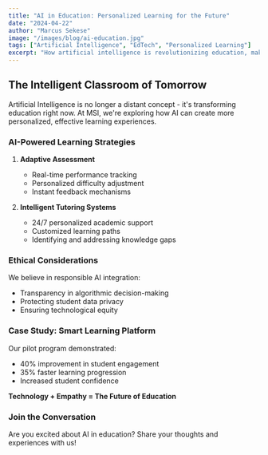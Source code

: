 ---
title: "AI in Education: Personalized Learning for the Future"
date: "2024-04-22"
author: "Marcus Sekese"
image: "/images/blog/ai-education.jpg"
tags: ["Artificial Intelligence", "EdTech", "Personalized Learning"]
excerpt: "How artificial intelligence is revolutionizing education, making learning more adaptive, engaging, and tailored to individual student needs."
---

## The Intelligent Classroom of Tomorrow

Artificial Intelligence is no longer a distant concept - it's transforming education right now. At MSI, we're exploring how AI can create more personalized, effective learning experiences.

### AI-Powered Learning Strategies

1. **Adaptive Assessment**
   - Real-time performance tracking
   - Personalized difficulty adjustment
   - Instant feedback mechanisms

2. **Intelligent Tutoring Systems**
   - 24/7 personalized academic support
   - Customized learning paths
   - Identifying and addressing knowledge gaps

### Ethical Considerations

We believe in responsible AI integration:
- Transparency in algorithmic decision-making
- Protecting student data privacy
- Ensuring technological equity

### Case Study: Smart Learning Platform

Our pilot program demonstrated:
- 40% improvement in student engagement
- 35% faster learning progression
- Increased student confidence

**Technology + Empathy = The Future of Education**

### Join the Conversation

Are you excited about AI in education? Share your thoughts and experiences with us!
